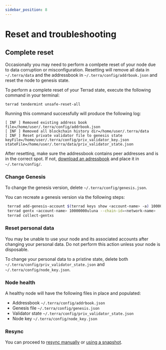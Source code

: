```yaml
---
sidebar_position: 8
---
```



# Reset and troubleshooting

## Complete reset

Occasionally you may need to perform a comlpete reset of your node due to data corruption or misconfiguration. Resetting will remove all data in `~/.terra/data` and the addressbook in `~/.terra/config/addrbook.json` and reset the node to genesis state.

To perform a complete reset of your Terrad state, execute the following command in your terminal:

```
terrad tendermint unsafe-reset-all
```

Running this command successfully will produce the following log:

```
[ INF ] Removed existing address book file=/home/user/.terra/config/addrbook.json
[ INF ] Removed all blockchain history dir=/home/user/.terra/data
[ INF ] Reset private validator file to genesis state keyFile=/home/user/.terra/config/priv_validator_key.json stateFile=/home/user/.terra/data/priv_validator_state.json
```

<Admonition type="tip" icon="💡" title="Check the adressbook">

After resetting, make sure the addressbook contains peer addresses and is in the correct spot. If not, [download an adressbook](join-a-network.mdx#1-select-a-network) and place it in `~/.terra/config/`.

</Admonition>

### Change Genesis

To change the genesis version, delete `~/.terra/config/genesis.json`.

You can recreate a genesis version via the following steps:

```bash
 terrad add-genesis-account $(terrad keys show <account-name> -a) 100000000uluna,1000usd
 terrad gentx <account-name> 10000000uluna --chain-id=<network-name>
 terrad collect-gentxs
```

### Reset personal data

<Admonition type="danger" icon="🔥">

You may be unable to use your node and its associated accounts after changing your personal data. Do not perform this action unless your node is disposable.

</Admonition>

To change your personal data to a pristine state, delete both `~/.terra/config/priv_validator_state.json` and `~/.terra/config/node_key.json`.

### Node health

A healthy node will have the following files in place and populated:

- Addressbook `~/.terra/config/addrbook.json`
- Genesis file `~/.terra/config/genesis.json`
- Validator state `~/.terra/config/priv_validator_state.json`
- Node key `~/.terra/config/node_key.json`

### Resync

You can proceed to [resync manually](sync.mdx#sync-from-genesis) or [using a snapshot](sync.mdx#quicksync).
